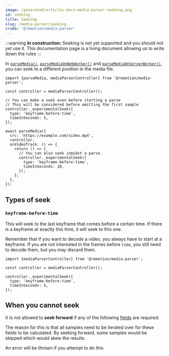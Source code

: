 ```yaml
---
image: /generated/articles-docs-media-parser-seeking.png
id: seeking
title: Seeking
slug: /media-parser/seeking
crumb: '@remotion/media-parser'
---
```


:::warning
**In construction:** Seeking is not yet supported and you should not yet use it. This documentation page is a living document allowing us to write down the rules
:::

In [`parseMedia()`](/docs/media-parser/parse-media), [`parseMediaOnWebWorker()`](/docs/media-parser/parse-media-on-web-worker) and [`parseMediaOnServerWorker()`](/docs/media-parser/parse-media-on-server-worker), you can seek to a different position in the media file.

```tsx twoslash title="Basic seeking"
import {parseMedia, mediaParserController} from '@remotion/media-parser';

const controller = mediaParserController();

// You can make a seek even before starting a parse
// This will be considered before emitting the first sample
controller._experimentalSeek({
  type: 'keyframe-before-time',
  timeInSeconds: 5,
});

await parseMedia({
  src: 'https://example.com/video.mp4',
  controller,
  onVideoTrack: () => {
    return () => {
      // You can also seek inmidst a parse.
      controller._experimentalSeek({
        type: 'keyframe-before-time',
        timeInSeconds: 10,
      });
    };
  },
});
```

## Types of seek

### `keyframe-before-time`

This will seek to the last keyframe that comes before a certain time. If there is a keyframe at exactly this time, it will seek to this one.

Remember that if you want to decode a video, you always have to start at a keyframe. If you are not interested in the frames before `time`, you still need to decode them, but you may discard them.

```tsx twoslash title="Seeking to a keyframe"
import {mediaParserController} from '@remotion/media-parser';

const controller = mediaParserController();

controller._experimentalSeek({
  type: 'keyframe-before-time',
  timeInSeconds: 5,
});
```

## When you cannot seek

It is not allowed to **seek forward** if any of the following [fields](/docs/media-parser/fields) are required:


<DisallowForwardSeekingFields />

The reason for this is that all samples need to be iterated over for these fields to be calculated. By seeking forward, some samples would be skipped which would skew the results.

An error will be thrown if you attempt to do this.

